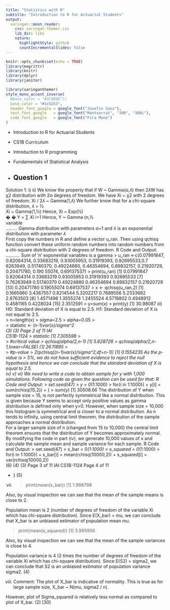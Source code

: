 ```yaml
---
title: "Statistics with R"
subtitle: "Introduction to R for Actuarial Students"
output:
  xaringan::moon_reader:
    css: xaringan-themer.css
    lib_dir: libs
    nature:
      highlightStyle: github
      countIncrementalSlides: false
---
```



```r
knitr::opts_chunk$set(echo = TRUE)
library(magrittr)
library(knitr)
library(dplyr)
library(janitor)


```

```r
library(xaringanthemer)
style_mono_accent_inverse(
  #base_color = "#3C989E")(
  base_color = "#1c5253",
  header_font_google = google_font("Josefin Sans"),
  text_font_google   = google_font("Montserrat", "300", "300i"),
  code_font_google   = google_font("Fira Mono")
)
```


* Introduction to R for Actuarial Students

* CS1B Curriculum

* Introduction to R programming
* Fundamentals of Statistical Analysis

* Question 1
---

Solution 1: 
i) 
ii) 
We know the property that if W ~ Gamma(α,ʎ) then 2ʎW has χ2 distribution with 2α degrees 
of freedom. 
We have Xi ~  χ2 with 2 degrees of freedom. 
Xi / 2ʎ ~ Gamma(1,ʎ) 
We further know that for a chi-square distribution, ʎ = ½  
Xi  ~ Gamma(1,½) 
Hence, Xi ~ Exp(½)  
�
�
 Y = ∑ 𝑋𝑖
 𝑖=1 
Hence, Y ~ Gamma (n,½           
variable  
……… Gamma distribution with parameters α=1 and ʎ 
is an exponential distribution with parameter ʎ  
First copy the numbers in R and define a vector u_ran. 
Then using qchisq function convert these uniform random numbers into random numbers 
from a chi-square distribution with 2 degrees of freedom. 
R Code and Output: 
……….. Sum of ‘n’ exponential variables is a gamma 
> u_ran <-c(0.07991847, 0.82064314, 0.33683219, 0.93005953, 0.31919393, 0.92695533,0.7
 6263949, 0.51740370, 0.49224880, 0.46354694, 0.89832157, 0.21920729, 0.20471780, 0.190
 55074, 0.69137537) 
> print(u_ran) 
[1] 0.07991847 0.82064314 0.33683219 0.93005953 0.31919393 0.92695533 
[7] 0.76263949 0.51740370 0.49224880 0.46354694 0.89832157 0.21920729 
[13] 0.20471780 0.19055074 0.69137537 
> x <- qchisq(u_ran,2) 
[1] 0.1665860 3.4367557 0.8214544 5.3202217 0.7689556 5.2333682 2.8763503 
[8] 1.4571496 1.3555274 1.2455524 4.5718802 0.4948912 0.4581165 0.4228024 
[15] 2.3512591 
> y=sum(x) 
> print(y) 
[1] 30.98087 
iii) 
H0: Standard deviation of X is equal to 2.5. 
H1: Standard deviation of X is not equal to 2.5.   
> n=length(x) 
> sigma=2.5 
> alpha=0.05 
>  
> statistic <- (n-1)*var(x)/sigma^2  
(3) 
(3) 
Page 2 of 11 
IAI                             
CS1B-1124 
> statistic 
[1] 7.305598 
>  
> #critical value 
> qchisq(alpha/2,n-1) 
[1] 5.628726 
> qchisq(alpha/2,n-1,lower=FALSE) 
[1] 26.11895 
>  
> #p-value 
> 2*(pchisq((n-1)*var(x)/sigma^2,df=n-1)) 
[1] 0.1554235 
As the p-value is > 5%, we do not have sufficient evidence to reject the null hypothesis and 
hence we can conclude that the standard deviation of X is equal to 2.5.  
iv) 
v) 
vi) 
We need to write a code to obtain sample for y with 1,000 simulations. Following code as 
given the question can be used for that: 
R Code and Output: 
> set.seed(47) 
> y = 0*(1:1000) 
> for(i in 1:1000){ 
+   y[i] = sum(rchisq(15,2)) 
+ } 
> sum(y) 
[1] 30508.66 
The distribution of Y when sample size = 15, is not perfectly symmetrical like a normal 
distribution. This is given because Y seems to accept only positive values as gamma 
distribution is defined only when y>0. 
However, when sample size = 10,000 this histogram is symmetrical and is closer to a normal 
distribution. 
As n tends to infinity, using central limit theorem, the distribution of the sample approaches a 
normal distribution.  
For a larger sample size of n (changed from 15 to 10,000) the central limit theorem ensures 
that the distribution of Y becomes approximately normal.  
By modifying the code in part (iv), we generate 10,000 values of x and calculate the sample 
mean and sample variance for each sample. 
R Code and Output: 
> set.seed(47) 
> x_bar = 0*(1:1000) 
> s_squared = 0*(1:1000) 
> for(i in 1:1000){ 
+   x_bar[i] = mean(rchisq(10000,2)) 
+   s_squared[i] = var(rchisq(10000,2))   
(6) 
(4) 
(3) 
Page 3 of 11 
IAI                             CS1B-1124 
     Page 4 of 11 
 
+ } (5) 
   
vii) >  
> print(mean(x_bar)) 
[1] 1.998798 
 
Also, by visual inspection we can see that the mean of the sample means is close to 2. 
 
Population mean is 2 (number of degrees of freedom of the variable Xi which has chi-square 
distribution). Since E(X_bar) = mu, we can conclude that X_bar is an unbiased estimator of 
population mean mu. 
 
> print(mean(s_squared)) 
[1] 3.995956 
 
Also, by visual inspection we can see that the mean of the sample variances is close to 4. 
 
Population variance is 4 (2 times the number of degrees of freedom of the variable Xi which 
has chi-square distribution). Since E(S2) = sigma2, we can conclude that S2 is an unbiased 
estimator of population variance sigma2. (4) 
   
viii) Comment: 
The plot of X_bar is indicative of normality. This is true as for large sample size, X_bar ~ 
N(mu, sigma2 / n).  
 
However, plot of Sigma_squared is relatively less normal as compared to plot of X_bar. (2) 
  [30] 
   